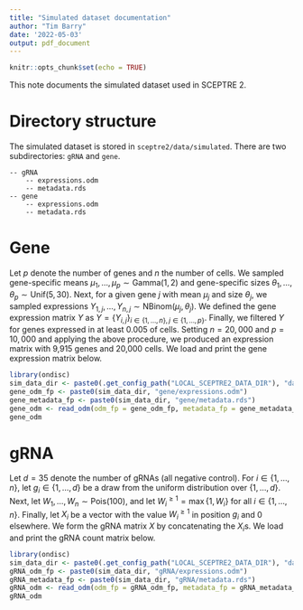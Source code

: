 ```yaml
---
title: "Simulated dataset documentation"
author: "Tim Barry"
date: '2022-05-03'
output: pdf_document
---
```


```r
knitr::opts_chunk$set(echo = TRUE)
```

This note documents the simulated dataset used in SCEPTRE 2.

# Directory structure

The simulated dataset is stored in `sceptre2/data/simulated`. There are two subdirectories: `gRNA` and `gene`.
```
-- gRNA
    -- expressions.odm
    -- metadata.rds
-- gene
    -- expressions.odm
    -- metadata.rds
```

# Gene

Let $p$ denote the number of genes and $n$ the number of cells. We sampled gene-specific means $\mu_1, \dots, \mu_p \sim \textrm{Gamma}(1,2)$ and gene-specific sizes $\theta_1, \dots, \theta_p \sim \textrm{Unif}(5,30).$ Next, for a given gene $j$ with mean $\mu_j$ and size $\theta_j$, we sampled expressions $Y_{1,j}, \dots, Y_{n,j} \sim \textrm{NBinom}\left(\mu_j, \theta_j\right)$. We defined the gene expression matrix $Y$ as $Y = \{ Y_{i,j} \}_{i \in \{1, \dots, n\}, j \in \{1, \dots, p\}}.$ Finally, we filtered $Y$ for genes expressed in at least 0.005 of cells. Setting $n = 20,000$ and $p = 10,000$ and applying the above procedure, we produced an expression matrix with 9,915 genes and 20,000 cells. We load and print the gene expression matrix below.

```r
library(ondisc)
sim_data_dir <- paste0(.get_config_path("LOCAL_SCEPTRE2_DATA_DIR"), "data/simulated/")
gene_odm_fp <- paste0(sim_data_dir, "gene/expressions.odm")
gene_metadata_fp <- paste0(sim_data_dir, "gene/metadata.rds")
gene_odm <- read_odm(odm_fp = gene_odm_fp, metadata_fp = gene_metadata_fp)
gene_odm
```

# gRNA

Let $d = 35$ denote the number of gRNAs (all negative control). For $i \in \{1, \dots, n\}$, let $g_i \in \{1, \dots, d \}$ be a draw from the uniform distribution over $\{1, \dots, d\}$. Next, let $W_1, \dots, W_n \sim \textrm{Pois}(100)$, and let $W_i^{\geq 1} = \max\{1, W_i\}$ for all $i \in \{1, \dots, n\}.$ Finally, let $X_i$ be a vector with the value $W^{\geq 1}_i$ in position $g_i$ and $0$ elsewhere. We form the gRNA matrix $X$ by concatenating the $X_i$s. We load and print the gRNA count matrix below.

```r
library(ondisc)
sim_data_dir <- paste0(.get_config_path("LOCAL_SCEPTRE2_DATA_DIR"), "data/simulated/")
gRNA_odm_fp <- paste0(sim_data_dir, "gRNA/expressions.odm")
gRNA_metadata_fp <- paste0(sim_data_dir, "gRNA/metadata.rds")
gRNA_odm <- read_odm(odm_fp = gRNA_odm_fp, metadata_fp = gRNA_metadata_fp)
gRNA_odm
```
